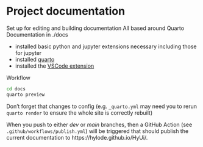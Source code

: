 # Project documentation

Set up for editing and building documentation
All based around Quarto
Documentation in ./docs

- installed basic python and jupyter extensions necessary including those for jupyter
- installed [quarto](https://quarto.org/docs/get-started/)
- installed the [VSCode extension](https://quarto.org/docs/get-started/hello/vscode.html)

Workflow

```sh
cd docs
quarto preview
```

Don't forget that changes to config (e.g. `_quarto.yml` may need you to rerun `quarto render` to ensure the whole site is correctly rebuilt)

When you push to either *dev* or *main* branches, then a GitHub Action (see `.github/workflows/publish.yml`) will be triggered that should publish the current documentation to https://hylode.github.io/HyUi/.

